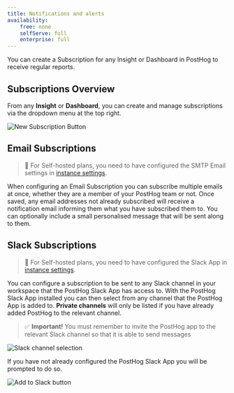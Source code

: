 ```yaml
---
title: Notifications and alerts
availability:
    free: none
    selfServe: full
    enterprise: full
---
```


You can create a Subscription for any Insight or Dashboard in PostHog to receive regular reports.

## Subscriptions Overview

From any **Insight** or **Dashboard**, you can create and manage subscriptions via the dropdown menu at the top right.

![New Subscription Button](../../images/features/subscriptions/new-subscription-button.png)

## Email Subscriptions

> 🚧 For Self-hosted plans, you need to have configured the SMTP Email settings in [instance settings](/docs/self-host/configure/email).

When configuring an Email Subscription you can subscribe multiple emails at once, whether they are a member of your PostHog team or not. Once saved, any email addresses not already subscribed will receive a notification email informing them what you have subscribed them to. You can optionally include a small personalised message that will be sent along to them.

## Slack Subscriptions

> 🚧 For Self-hosted plans, you need to have configured the Slack App in [instance settings](/docs/self-host/configure/slack).

You can configure a subscription to be sent to any Slack channel in your workspace that the PostHog Slack App has access to.
With the PostHog Slack App installed you can then select from any channel that the PostHog App is added to. **Private channels** will only be listed if you have already added PostHog to the relevant channel.

> ✅ **Important!** You must remember to invite the PostHog app to the relevant Slack channel so that it is able to send messages

![Slack channel selection](../../images/features/subscriptions/slack-subscription-choose.png)

If you have not already configured the PostHog Slack App you will be prompted to do so.

![Add to Slack button](../../images/features/subscriptions/slack-subscription-add.png)
